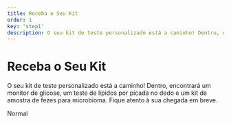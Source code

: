 ```yaml
---
title: Receba o Seu Kit
order: 1
key: 'step1'
description: O seu kit de teste personalizado está a caminho! Dentro, encontrará um monitor de glicose, um teste de lípidos por picada no dedo e um kit de amostra de fezes para microbioma. Fique atento à sua chegada em breve.
---
```


# Receba o Seu Kit

O seu kit de teste personalizado está a caminho! Dentro, encontrará um monitor de glicose, um teste de lípidos por picada no dedo e um kit de amostra de fezes para microbioma. Fique atento à sua chegada em breve.

<userStyle>Normal</userStyle>
